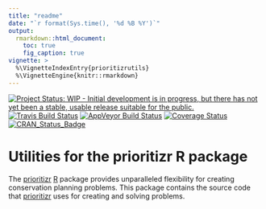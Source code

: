 ```yaml
---
title: "readme"
date: "`r format(Sys.time(), '%d %B %Y')`"
output:
  rmarkdown::html_document:
    toc: true
    fig_caption: true
vignette: >
  %\VignetteIndexEntry{prioritizrutils}
  %\VignetteEngine{knitr::rmarkdown}
---
```


[![Project Status: WIP - Initial development is in progress, but there has not yet been a stable, usable release suitable for the public.](http://www.repostatus.org/badges/latest/wip.svg)](http://www.repostatus.org/#wip)
[![Travis Build Status](https://img.shields.io/travis/prioritizr/prioritizrutils/master.svg?label=Mac%20OSX%20%26%20Linux)](https://travis-ci.org/prioritizr/prioritizrutils)
[![AppVeyor Build Status](https://img.shields.io/appveyor/ci/jeffreyhanson/prioritizrutils/master.svg?label=Windows)](https://ci.appveyor.com/project/jeffreyhanson/prioritizrutils)
[![Coverage Status](https://codecov.io/github/prioritizr/prioritizrutils/coverage.svg?branch=master)](https://codecov.io/github/prioritizr/prioritizrutils?branch=master)
[![CRAN_Status_Badge](http://www.r-pkg.org/badges/version/prioritizrutils)](https://CRAN.R-project.org/package=prioritizrutils)

# Utilities for the prioritizr R package

The [prioritizr](http://www.github.com/prioritizr/prioritizr) [R](https://cran.r-project.org/) package provides unparalleled flexibility for creating conservation planning problems. This package contains the source code that [prioritizr](http://www.github.com/prioritizr/prioritizr) uses for creating and solving problems.

